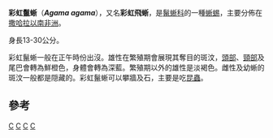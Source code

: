 {{Speciesbox
| genus = Agama
| species = agama
| name = 彩虹鬣蜥 <ref name=ITIS>{{ITIS|ID=683024|taxon=''Agama agama''}}</ref>
| image = Red-headed Rock Agama.jpg
| authority = [[卡爾·林奈|Linnaeus]], 1758
| subdivision_ranks = 亚种<ref name=rdb>（英文）{{cite web|url=http://reptile-database.reptarium.cz/species.php?genus=Agama&species=agama | title=Reptiles Database|accessdate=2009-04-01}}</ref>
| subdivision =
''A.a. africana'' （Hallowell 1844）
<br>''A.a. agama'' （Linnaeus 1758）
<br>''A.a. boensis'' （Monard 1940）
<br>''A.a. mucosoensis'' （Hellmich 1957）
<br>''A.a. savattieri'' （Rochebrune 1884）
}}

'''彩虹鬣蜥'''（'''''Agama agama'''''），又名'''彩虹飛蜥'''，是[[鬣蜥科|鬣蜥科]]的一種[[蜥蜴|蜥蜴]]，主要分佈在[[撒哈拉以南非洲|撒哈拉以南非洲]]。

身長13-30公分。

彩虹鬣蜥一般在正午時份出沒。雄性在繁殖期會展現其奪目的斑汶，[[頭部|頭部]]、[[頸部|頸部]]及尾巴會轉為鮮橙色，身體會轉為深藍。繁殖期以外的雄性是淡褐色。雌性及幼蜥的斑汶一般都是隠藏的。彩虹鬣蜥可以攀牆及石，主要是吃[[昆蟲|昆蟲]]。

==參考==
{{commons|Agama agama}}
{{reflist}}
{{Taxonbar|from=Q770750}}

[[Category:鬣蜥屬|C]]
[[Category:卡尔·林奈命名的生物分类|C]]
[[Category:1758年描述的爬行动物|C]]
[[Category:非洲爬行动物|C]]


{{Lizard-stub}}